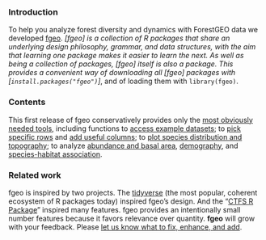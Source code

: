 ### Introduction

To help you analyze forest diversity and dynamics with ForestGEO data we developed [fgeo](https://forestgeo.github.io/fgeo/). _[fgeo] is a collection of R packages that share an underlying design philosophy, grammar, and data structures, with the aim that learning one package makes it easier to learn the next. As well as being a collection of packages, [fgeo] itself is also a package. This provides a convenient way of downloading all [fgeo] packages with [`install.packages("fgeo")`]_, and of loading them with `library(fgeo)`. 

### Contents

This first release of fgeo conservatively provides only the [most obviously needed tools](https://forestgeo.github.io/fgeo/articles/siteonly/reference.html), including functions to [access example datasets](https://forestgeo.github.io/fgeo.x/index.html); to [pick specific rows](https://forestgeo.github.io/fgeo.tool/reference/pick_main_stem) and [add useful columns](https://forestgeo.github.io/fgeo.tool/reference/add_var); to [plot species distribution and topography](https://forestgeo.github.io/fgeo.plot/reference/autoplot.sp_elev); to analyze [abundance and basal area](https://forestgeo.github.io/fgeo.analyze/reference/abundance), [demography](https://forestgeo.github.io/fgeo.analyze/reference/recruitment_ctfs), and [species-habitat association](https://forestgeo.github.io/fgeo.analyze/reference/tt_test).

### Related work

fgeo is inspired by two projects. The [tidyverse](https://tidyverse.org) (the most popular, coherent ecosystem of R packages today) inspired fgeo's design. And the "[CTFS R Package](http://ctfs.si.edu/Public/CTFSRPackage/)" inspired many features. fgeo provides an intentionally small number features because it favors relevance over quantity. __fgeo__ will grow with your feedback. Please [let us know what to fix, enhance, and add](https://github.com/forestgeo/fgeo/issues/new).


